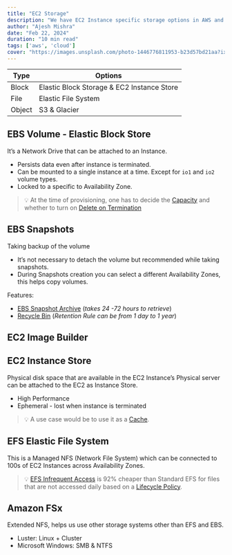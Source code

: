 ```yaml
---
title: "EC2 Storage"
description: "We have EC2 Instance specific storage options in AWS and this is seperate from S3."
author: "Ajesh Mishra"
date: "Feb 22, 2024"
duration: "10 min read"
tags: ['aws', 'cloud']
cover: "https://images.unsplash.com/photo-1446776811953-b23d57bd21aa?ixlib=rb-1.2.1&ixid=MnwxMjA3fDB8MHxwaG90by1wYWdlfHx8fGVufDB8fHx8&auto=format&fit=crop&w=1472&q=80"
---
```


| Type | Options |
| --- | --- |
| Block | Elastic Block Storage & EC2 Instance Store |
| File | Elastic File System |
| Object | S3 & Glacier |

## EBS Volume - Elastic Block Store
It’s a Network Drive that can be attached to an Instance.
- Persists data even after instance is terminated.
- Can be mounted to a single instance at a time. Except for `io1` and `io2` volume types.
- Locked to a specific to Availability Zone.

>💡 At the time of provisioning, one has to decide the [Capacity]() and whether to turn on [Delete on Termination]()

## EBS Snapshots
Taking backup of the volume

- It’s not necessary to detach the volume but recommended while taking snapshots.
- During Snapshots creation you can select a different Availability Zones, this helps copy volumes.

Features:
- [EBS Snapshot Archive]() (*takes 24 -72 hours to retrieve*)
- [Recycle Bin]() (*Retention Rule can be from 1 day to 1 year*)

## EC2 Image Builder

## EC2 Instance Store
Physical disk space that are available in the EC2 Instance’s Physical server can be attached to the EC2 as Instance Store.
- High Performance
- Ephemeral - lost when instance is terminated

>💡 A use case would be to use it as a [Cache]().

## EFS Elastic File System

This is a Managed NFS (Network File System) which can be connected to 100s of EC2 Instances across Availability Zones.

>💡 [EFS Infrequent Access]() is 92% cheaper than Standard EFS for files that are not accessed daily based on a [Lifecycle Policy]().

## Amazon FSx

Extended NFS, helps us use other storage systems other than EFS and EBS.

- Luster: Linux + Cluster
- Microsoft Windows: SMB & NTFS